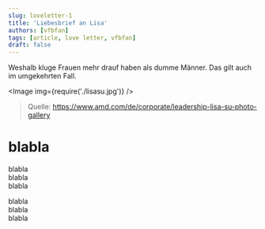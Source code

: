 ```yaml
---
slug: loveletter-1
title: 'Liebesbrief an Lisa'
authors: [vfbfan]
tags: [article, love letter, vfbfan]
draft: false
---
```


Weshalb kluge Frauen mehr drauf haben als dumme Männer. Das gilt auch im umgekehrten Fall.
<!--truncate-->

<Image img={require('./lisasu.jpg')} />
> Quelle: https://www.amd.com/de/corporate/leadership-lisa-su-photo-gallery

# blabla

blabla<br/>
blabla<br/>
blabla<br/>

blabla<br/>
blabla<br/>
blabla<br/>
